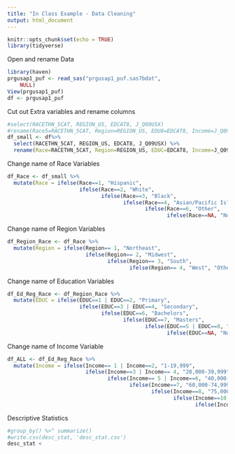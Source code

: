 ```yaml
---
title: "In Class Example - Data Cleaning"
output: html_document
---
```


```r
knitr::opts_chunk$set(echo = TRUE)
library(tidyverse)
```
Open and rename Data
```r
library(haven)
prgusap1_puf <- read_sas("prgusap1_puf.sas7bdat", 
    NULL)
View(prgusap1_puf)
df <- prgusap1_puf
```
Cut out Extra variables and rename columns
```r
#select(RACETHN_5CAT, REGION_US, EDCAT8, J_Q09USX)
#rename(Race5=RACETHN_5CAT, Region=REGION_US, EDU8=EDCAT8, Income=J_Q09USX)
df_small <- df%>%
  select(RACETHN_5CAT, REGION_US, EDCAT8, J_Q09USX) %>%
  rename(Race=RACETHN_5CAT, Region=REGION_US, EDUC=EDCAT8, Income=J_Q09USX)

```

Change name of Race Variables
```r
df_Race <- df_small %>%
  mutate(Race = ifelse(Race==1, "Hispanic",
                       ifelse(Race==2, "White",
                              ifelse(Race==3, "Black",
                                     ifelse(Race==4, "Asian/Pacific Islander",
                                            ifelse(Race==6, "Other",
                                                   ifelse(Race==NA, "Not Stated")))))))
```
Change name of Region Variables
```r
df_Region_Race <- df_Race %>%
  mutate(Region = ifelse(Region== 1, "Northeast",
                         ifelse(Region== 2, "Midwest",
                                ifelse(Region== 3, "South",
                                       ifelse(Region== 4, "West", "Other Region")))))
```
Change name of Education Variables
```r
df_Ed_Reg_Race <- df_Region_Race %>%
  mutate(EDUC = ifelse(EDUC==1 | EDUC==2, "Primary",
                       ifelse(EDUC==3 | EDUC==4, "Secondary",
                              ifelse(EDUC==6, "Bachelors",
                                     ifelse(EDUC==7, "Masters",
                                            ifelse(EDUC==5 | EDUC==8, "Professional",
                                                   ifelse(EDUC==NA, "Not Stated")))))))
```
Change name of Income Variable
```r
df_ALL <- df_Ed_Reg_Race %>%
  mutate(Income = ifelse(Income== 1 | Income==2, "1-19,999",
                         ifelse(Income==3 | Income== 4, "20,000-39,999",
                                ifelse(Income== 5 | Income==6, "40,000-59,999",
                                       ifelse(Income==7, "60,000-74,999",
                                              ifelse(Income==8, "75,000-99,999",
                                                     ifelse(Income==10, "100,000-149,999",
                                                            ifelse(Income== 11 | Income==NA, "Not Stated", "Other Income")))))))) 
```


Descriptive Statistics
```r
#group_by() %>^ summarize()
#write.csv(desc_stat, 'desc_stat.csv')
desc_stat <
```

